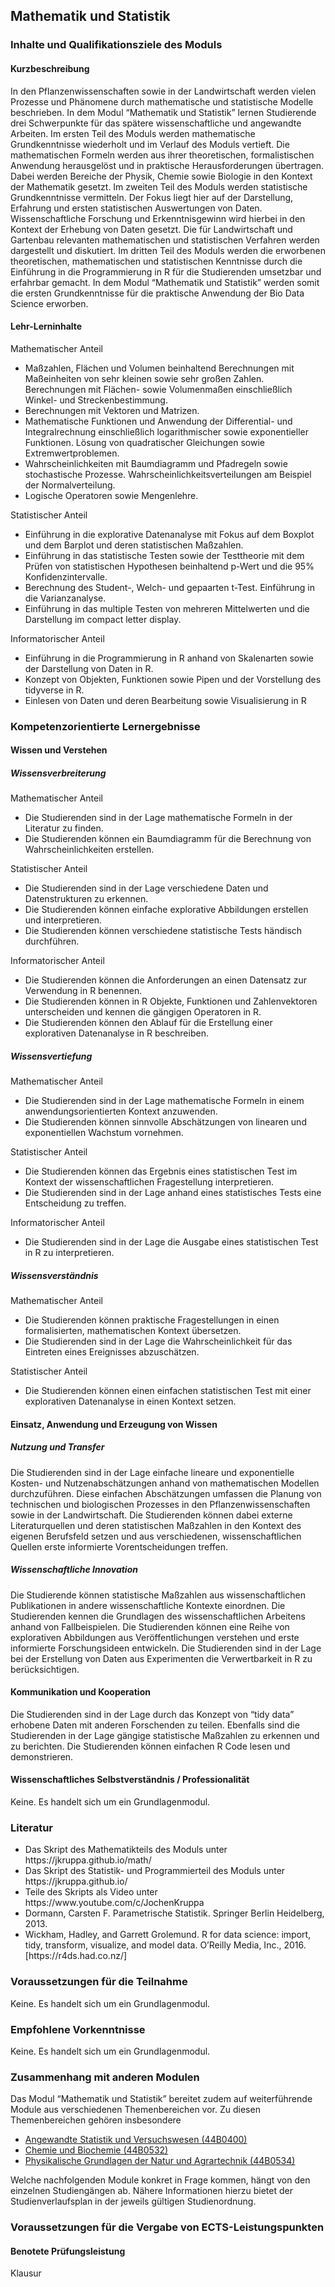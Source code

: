 ## Mathematik und Statistik {#sec-module-mathematik .unnumbered}

### Inhalte und Qualifikationsziele des Moduls {.unnumbered}

#### Kurzbeschreibung {.unnumbered}

In den Pflanzenwissenschaften sowie in der Landwirtschaft werden vielen Prozesse und Phänomene durch mathematische und statistische Modelle beschrieben. In dem Modul "Mathematik und Statistik" lernen Studierende drei Schwerpunkte für das spätere wissenschaftliche und angewandte Arbeiten. Im ersten Teil des Moduls werden mathematische Grundkenntnisse wiederholt und im Verlauf des Moduls vertieft. Die mathematischen Formeln werden aus ihrer theoretischen, formalistischen Anwendung herausgelöst und in praktische Herausforderungen übertragen. Dabei werden Bereiche der Physik, Chemie sowie Biologie in den Kontext der Mathematik gesetzt. Im zweiten Teil des Moduls werden statistische Grundkenntnisse vermitteln. Der Fokus liegt hier auf der Darstellung, Erfahrung und ersten statistischen Auswertungen von Daten. Wissenschaftliche Forschung und Erkenntnisgewinn wird hierbei in den Kontext der Erhebung von Daten gesetzt. Die für Landwirtschaft und Gartenbau relevanten mathematischen und statistischen Verfahren werden dargestellt und diskutiert. Im dritten Teil des Moduls werden die erworbenen theoretischen, mathematischen und statistischen Kenntnisse durch die Einführung in die Programmierung in R für die Studierenden umsetzbar und erfahrbar gemacht. In dem Modul "Mathematik und Statistik" werden somit die ersten Grundkenntnisse für die praktische Anwendung der Bio Data Science erworben.

#### Lehr-Lerninhalte {.unnumbered}

Mathematischer Anteil

-   Maßzahlen, Flächen und Volumen beinhaltend Berechnungen mit Maßeinheiten von sehr kleinen sowie sehr großen Zahlen. Berechnungen mit Flächen- sowie Volumenmaßen einschließlich Winkel- und Streckenbestimmung.
-   Berechnungen mit Vektoren und Matrizen.
-   Mathematische Funktionen und Anwendung der Differential- und Integralrechnung einschließlich logarithmischer sowie exponentieller Funktionen. Lösung von quadratischer Gleichungen sowie Extremwertproblemen.
-   Wahrscheinlichkeiten mit Baumdiagramm und Pfadregeln sowie stochastische Prozesse. Wahrscheinlichkeitsverteilungen am Beispiel der Normalverteilung.
-   Logische Operatoren sowie Mengenlehre.

Statistischer Anteil

-   Einführung in die explorative Datenanalyse mit Fokus auf dem Boxplot und dem Barplot und deren statistischen Maßzahlen.
-   Einführung in das statistische Testen sowie der Testtheorie mit dem Prüfen von statistischen Hypothesen beinhaltend p-Wert und die 95% Konfidenzintervalle.
-   Berechnung des Student-, Welch- und gepaarten t-Test. Einführung in die Varianzanalyse.
-   Einführung in das multiple Testen von mehreren Mittelwerten und die Darstellung im compact letter display.

Informatorischer Anteil

-   Einführung in die Programmierung in R anhand von Skalenarten sowie der Darstellung von Daten in R.
-   Konzept von Objekten, Funktionen sowie Pipen und der Vorstellung des tidyverse in R.
-   Einlesen von Daten und deren Bearbeitung sowie Visualisierung in R

### Kompetenzorientierte Lernergebnisse {.unnumbered}

#### Wissen und Verstehen {.unnumbered}

##### Wissensverbreiterung {.unnumbered}

Mathematischer Anteil

-   Die Studierenden sind in der Lage mathematische Formeln in der Literatur zu finden.
-   Die Studierenden können ein Baumdiagramm für die Berechnung von Wahrscheinlichkeiten erstellen.

Statistischer Anteil

-   Die Studierenden sind in der Lage verschiedene Daten und Datenstrukturen zu erkennen.
-   Die Studierenden können einfache explorative Abbildungen erstellen und interpretieren.
-   Die Studierenden können verschiedene statistische Tests händisch durchführen.

Informatorischer Anteil

-   Die Studierenden können die Anforderungen an einen Datensatz zur Verwendung in R benennen.
-   Die Studierenden können in R Objekte, Funktionen und Zahlenvektoren unterscheiden und kennen die gängigen Operatoren in R.
-   Die Studierenden können den Ablauf für die Erstellung einer explorativen Datenanalyse in R beschreiben.

##### Wissensvertiefung {.unnumbered}

Mathematischer Anteil

-   Die Studierenden sind in der Lage mathematische Formeln in einem anwendungsorientierten Kontext anzuwenden.
-   Die Studierenden können sinnvolle Abschätzungen von linearen und exponentiellen Wachstum vornehmen.

Statistischer Anteil

-   Die Studierenden können das Ergebnis eines statistischen Test im Kontext der wissenschaftlichen Fragestellung interpretieren.
-   Die Studierenden sind in der Lage anhand eines statistisches Tests eine Entscheidung zu treffen.

Informatorischer Anteil

-   Die Studierenden sind in der Lage die Ausgabe eines statistischen Test in R zu interpretieren.

##### Wissensverständnis {.unnumbered}

Mathematischer Anteil

-   Die Studierenden können praktische Fragestellungen in einen formalisierten, mathematischen Kontext übersetzen.
-   Die Studierenden sind in der Lage die Wahrscheinlichkeit für das Eintreten eines Ereignisses abzuschätzen.

Statistischer Anteil

-   Die Studierenden können einen einfachen statistischen Test mit einer explorativen Datenanalyse in einen Kontext setzen.

#### Einsatz, Anwendung und Erzeugung von Wissen {.unnumbered}

##### Nutzung und Transfer {.unnumbered}

Die Studierenden sind in der Lage einfache lineare und exponentielle Kosten- und Nutzenabschätzungen anhand von mathematischen Modellen durchzuführen. Diese einfachen Abschätzungen umfassen die Planung von technischen und biologischen Prozesses in den Pflanzenwissenschaften sowie in der Landwirtschaft. Die Studierenden können dabei externe Literaturquellen und deren statistischen Maßzahlen in den Kontext des eigenen Berufsfeld setzen und aus verschiedenen, wissenschaftlichen Quellen erste informierte Vorentscheidungen treffen.

##### Wissenschaftliche Innovation {.unnumbered}

Die Studierende können statistische Maßzahlen aus wissenschaftlichen Publikationen in andere wissenschaftliche Kontexte einordnen. Die Studierenden kennen die Grundlagen des wissenschaftlichen Arbeitens anhand von Fallbeispielen. Die Studierenden können eine Reihe von explorativen Abbildungen aus Veröffentlichungen verstehen und erste informierte Forschungsideen entwickeln. Die Studierenden sind in der Lage bei der Erstellung von Daten aus Experimenten die Verwertbarkeit in R zu berücksichtigen.

#### Kommunikation und Kooperation {.unnumbered}

Die Studierenden sind in der Lage durch das Konzept von "tidy data" erhobene Daten mit anderen Forschenden zu teilen. Ebenfalls sind die Studierenden in der Lage gängige statistische Maßzahlen zu erkennen und zu berichten. Die Studierenden können einfachen R Code lesen und demonstrieren.

#### Wissenschaftliches Selbstverständnis / Professionalität {.unnumbered}

Keine. Es handelt sich um ein Grundlagenmodul.

### Literatur {.unnumbered}

-   Das Skript des Mathematikteils des Moduls unter https://jkruppa.github.io/math/
-   Das Skript des Statistik- und Programmierteil des Moduls unter https://jkruppa.github.io/
-   Teile des Skripts als Video unter https://www.youtube.com/c/JochenKruppa
-   Dormann, Carsten F. Parametrische Statistik. Springer Berlin Heidelberg, 2013.
-   Wickham, Hadley, and Garrett Grolemund. R for data science: import, tidy, transform, visualize, and model data. O'Reilly Media, Inc., 2016. \[https://r4ds.had.co.nz/\]

### Voraussetzungen für die Teilnahme {.unnumbered}

Keine. Es handelt sich um ein Grundlagenmodul.

### Empfohlene Vorkenntnisse {.unnumbered}

Keine. Es handelt sich um ein Grundlagenmodul.

### Zusammenhang mit anderen Modulen {.unnumbered}

Das Modul "Mathematik und Statistik" bereitet zudem auf weiterführende Module aus verschiedenen Themenbereichen vor. Zu diesen Themenbereichen gehören insbesondere

-   [Angewandte Statistik und Versuchswesen (44B0400)](https://www.hs-osnabrueck.de/module/44b0400/)
-   [Chemie und Biochemie (44B0532)](https://www.hs-osnabrueck.de/module/44B0532/)
-   [Physikalische Grundlagen der Natur und Agrartechnik (44B0534)](https://www.hs-osnabrueck.de/module/44B0534/)

Welche nachfolgenden Module konkret in Frage kommen, hängt von den einzelnen Studiengängen ab. Nähere Informationen hierzu bietet der Studienverlaufsplan in der jeweils gültigen Studienordnung.

### Voraussetzungen für die Vergabe von ECTS-Leistungspunkten {.unnumbered}

#### Benotete Prüfungsleistung {.unnumbered}

Klausur

